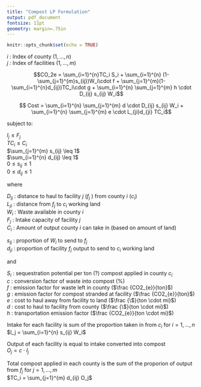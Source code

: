 ```yaml
---
title: "Compost LP Formulation"
output: pdf_document
fontsize: 11pt
geometry: margin=.75in 
---
```


```r
knitr::opts_chunk$set(echo = TRUE)
```

$i$ : Index of county ($1,...,n$)  
$j$ : Index of facilities ($1,...,m$)  

$$CO_2e = \sum_{i=1}^{n}TC_i S_i + \sum_{i=1}^{n} (1-\sum_{j=1}^{m}s_{ij})W_i\cdot f +  \sum_{j=1}^{m}(1-\sum_{i=1}^{n}d_{ij})TC_i\cdot g + \sum_{i=1}^{n} \sum_{j=1}^{m} h \cdot D_{ij} s_{ij} W_i$$

$$ Cost = \sum_{i=1}^{n} \sum_{j=1}^{m} d \cdot D_{ij} s_{ij} W_i +  \sum_{i=1}^{n} \sum_{j=1}^{m} e \cdot L_{ji}d_{ji} TC_i$$

subject to: 

$I_j \leq F_j$  
$TC_i \leq C_i$  
$\sum_{j=1}^{m} s_{ij} \leq 1$  
$\sum_{i=1}^{n} d_{ij} \leq 1$  
$0 \leq s_{ij} \leq 1$  
$0 \leq d_{ij} \leq 1$  

where  

$D_{ij}$ : distance to haul to facility $j$ ($f_j$ ) from county $i$ ($c_i$)  
$L_{ji}$ : distance from $f_j$ to $c_i$ working land  
$W_i$ : Waste available in county $i$  
$F_j$ : Intake capacity of facility $j$  
$C_i$ : Amount of output county $i$ can take in (based on amount of land)  

$s_{ij}$ : proportion of $W_i$ to send to $f_j$  
$d_{ji}$ : proportion of facility $f_j$ output to send to $c_i$ working land  

and 

$S_i$ : sequestration potential per ton (?) compost applied in county $c_i$  
$c$ : conversion factor of waste into compost  (%)  
$f$ : emission factor for waste left in county ($\frac {CO2_{e}}{ton}$)   
$g$ : emission factor for compost stranded at facility  ($\frac {CO2_{e}}{ton}$)   
$e$ : cost to haul away from facility to land  ($\frac {\$}{ton \cdot mi}$)  
$d$ : cost to haul to facility from county ($\frac {\$}{ton \cdot mi}$)  
$h$ : transportation emission factor ($\frac {CO2_{e}}{ton \cdot mi}$)  

Intake for each facility is sum of the proportion taken in from $c_i$ for $i = 1,...,n$  
$I_j = \sum_{i=1}^{n} s_{ij} W_i$ 

Output of each facility is equal to intake converted into compost  
$O_j = c \cdot I_j$  

Total compost applied in each county is the sum of the proporion of output from $f_j$ for $j = 1,...,m$  
$TC_i = \sum_{j=1}^{m} d_{ij} O_j$  

